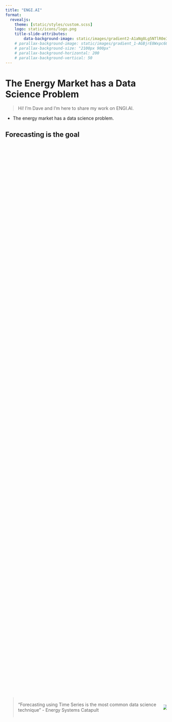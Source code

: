 ```yaml
---
title: "ENGI.AI"
format:
  revealjs: 
    theme: [static/styles/custom.scss]
    logo: static/icons/logo.png
    title-slide-attributes:
        data-background-image: static/images/gradient2-A1aNg8Lg5NTlR0e3.svg
    # parallax-background-image: static/images/gradient_1-AGBjrE8Wxpc68qqN.svg
    # parallax-background-size: "2100px 900px"
    # parallax-background-horizontal: 200
    # parallax-background-vertical: 50
---
```


# The Energy Market has a Data Science Problem

::: notes
> Hi! I'm Dave and I'm here to share my work on ENGI.AI.

-   The energy market has a data science problem.
:::

## Forecasting is the goal

::: {.columns style="display: flex !important; height: 90%;"}
::: {.column style="display: flex; justify-content: center; align-items: center;"}
> "Forecasting using Time Series is the most common data science technique" - Energy Systems Catapult
:::

::: {.column style="display: flex; justify-content: center; align-items: center;"}
![](static/icons/noun-forecast-3308891-E03584.svg)
:::
:::

::: notes
-   Forecasting is the most common data science objective
    -   according to 95% of data scientists in the energy market
-   The reasons for forecasting are quite common
    -   Energy Trading
    -   Energy Management
    -   Energy Efficiency
    -   Energy Storage
    -   Energy Generation
-   All of these are reliant on, or can be enhanced by, good forecasting
:::

## Data access is not the challenge

::: {.columns style="display: flex !important; height: 90%;"}
::: {.column style="display: flex; justify-content: center; align-items: center;"}
> "The majority of buildings in the UK have a smart meter" - *BEIS*
:::

::: {.column style="display: flex; justify-content: center; align-items: center;"}
![](static/icons/noun-data-2500464-E03584.svg)
:::
:::

::: notes
-   Data access is not the challenge
    -   At least not any more
-   Data interconnectivity is relatively good in the UK
-   Over 50% of the buildings in the UK have smart meters
    -   According to BEIS
-   Octopus customers have first class integrations to their smart meter
-   Industry standard data aggregators and the D10 flow also help the data access landscape
:::

## Demand for skills \> Supply of people

::: {.columns style="display: flex !important; height: 90%;"}
::: {.column style="display: flex; justify-content: center; align-items: center;"}
> 40% of companies find it "Very Difficult" to hire Data Scientists with the right skills - *Energy Systems Catapult*
:::

::: {.column style="display: flex; justify-content: center; align-items: center;"}
![](/static/icons/Data_Science_VD.png){fig-align="center"}
:::
:::

::: notes
-   Very difficult to hire data scientists, no offence to the JavaScript/PHP/Ruby devs, but we are pretty out-numbered
    -   Hard to find with correct skills
        -   Tend to have a minimum of an Undergraduate Degree in Engineering or Mathematics
        -   Important to have Energy Market domain skills AND general software development skills in addition to Data Science Experience
-   This is what is making it hard to scale data science in the energy market
    -   And therefore also the products that rely on them
:::

# Existing non-solutions

::: notes
-   There are some common tools and approaches in this space
    -   But they all fail to solve the problem due to limitations of
        -   Scale
        -   Accuracy
        -   Accessibility
:::

## EPC/SAP

![](static/images/example-epc.png)

-   Scale limited by qualified surveyors
    -   And the cost and time of surveying
-   Only gives a usage range over year
    -   Not very useful for many needs

::: notes
-   A common tool in the UK is the EPC/SAP
    -   Government mandated Excel Calculator
-   Requires survey or desktop study by a qualified professional for each building
-   Only gives a usage range over year
-   Surveys only need to be re-done in specific purchases or changes of use
    -   Might be up to 10 years
:::

## Building simulation

::: {.columns style="display: flex !important; height: 90%;"}
::: {.column style="display: flex; justify-content: center; align-items: center;"}
![](static/icons/autodesk.svg){width="100%"} ![](static/icons/Energyplus.gif){width="70%"}
:::

::: {.column style="display: flex; justify-content: center; align-items: center;"}
-   requires a different model and survey per building
    -   can't scale at all
-   requires specialists to both survey and then simulate
    -   expensive to run per building
:::
:::

::: notes
-   A more heavy approach is to use building simulation software
    -   EnergyPlus and AutoDesk are the main suppliers
-   These are highly specialised and technical pieces of software
    -   with expensive licenses
-   Intended primarily for architecture/engineering work
-   Again this is not scaleable as each building needs it's own model
-   Difficult and potentially illegal to integrate into other software
    -   Depending on use and license
:::

## Custom Excel

::: {.columns style="display: flex !important; height: 90%;"}
::: {.column style="display: flex; justify-content: center; align-items: center;"}
-   Impossible to use the best techniques
-   Scale limited by available staff
-   Sheets are fragile
-   Import and export adds friction
:::

::: {.column style="display: flex; justify-content: center; align-items: center;"}
![](/static/icons/Microsoft_Excel_2013-2019_logo.png)
:::
:::

::: notes
-   Therefore many companies have built their own Excel sheets
    -   Still seems to be a popular choice
-   However this can be painful to build, worse to maintain, and limited in accuracy
    -   Small breakages can go un-noticed for a long time
        -   It's common to hand these tools between staff, so you may easily be the third person (or more) to handle it
            -   It's far too likely that the original authors work was 'modified' by the remaining authors, and so this sheet gets run for months or even years before someone realises the formula in sheet 1, cell X73 doesn't modify the value in sheet 2 the way it should, and this has been used to serve customers for an embarrassing amount of time
-   Excel is also limited in how advanced it can actually get
    -   Time to calculate a sheet can be nearly hours for 'advanced' models
        -   Still not actually that effective or accurate
-   Doesn't scale without hiring more staff to 'drive' more Excel workbooks per day
:::

## In-House Software Development

![](/static/icons/Data_Science_VD.png){fig-align="center"}

```{=tex}
\begin{gather*}
cost = (salary * members) + OPEX + lost\: earning\\
cost = (50000 * [5-9]) + ? + ?
\end{gather*}
```
::: notes
-   So inevitably some companies have decided to build their own software
    -   This is a good idea, but it's not easy
-   You need to hire data scientists
    -   with the RIGHT domain knowledge and maths understanding
    -   probably multiple times
    -   and then you have to keep them
        -   bare in mind the supply \> demand problem
    -   and then you have to build the software and deploy it out to get any return on investment
    -   and then maintain and iterate on that system
-   The kicker of all this is, that everyone is doing it, going out and building data science teams in house, but they come out with fundamentally the same product
    -   Data Scientists in the sweet spot here are rare, but they go through multiple companies, rebuilding effectively the same systems, with the same techniques.
        -   I should know, I've done it
:::

# ENGI.AI

## A good solution

::: columns
::: {.column width="25%"}
Removes surveys

::: r-stack
![](static/icons/noun-survey-5019405-E03584.svg)

![](static/icons/noun-cross-1030213-7634BF.svg){.fragment}
:::
:::

::: {.column width="25%"}
Removes old data

::: r-stack
![](static/icons/noun-scarcity-2757787-E03584.svg)

![](static/icons/noun-cross-1030213-7634BF.svg){.fragment}
:::
:::

::: {.column width="25%"}
Modern Accuracy

::: r-stack
![](static/icons/noun-machine-learning-1119910-E03584.svg)

![](static/icons/noun-check-mark-1030211-D9E035.svg){.fragment}
:::
:::

::: {.column width="25%"}
Scales with demand

::: r-stack
![](static/icons/noun-scalable-system-1119969-E03584.svg)

![](static/icons/noun-check-mark-1030211-D9E035.svg){.fragment}
:::
:::
:::

::: notes
-   Not reliant on surveys
-   Stays up to date with the buildings changes in construction and operation
-   Informed by deep domain knowledge
    -   Using the most accurate techniques available
-   Scales better than
    -   a simulation per building
    -   an excel sheet per employee
    -   a data science team per company
:::

## ENGI.AI {auto-animate="true"}

::: {style="color: #D9E035;"}
**Artificial Intelligence as a Service for the Energy Market**
:::

## ENGI.AI {auto-animate="true"}

![](static/images/prediction.avif)

::: {style="color: #D9E035;"}
**Artificial Intelligence as a Service for the Energy Market**
:::

## ENGI.AI {auto-animate="true"}

::: {.columns style="display: flex !important; height: 40%;"}
::: {.column width="66%"}
![](static/images/prediction.avif)
:::

::: {.column width="33%"}
::: {style="color: #D9E035;"}
**Artificial Intelligence as a Service for the Energy Market**
:::
:::
:::

::: columns
::: {.column width="33%"}
![](/static/icons/noun-app-5058288-E03584.svg){.fragment}
:::

::: {.column width="33%"}
![](static/icons/noun-api-3097531-E03584.svg){.fragment}
:::

::: {.column width="33%"}
![](static/icons/noun-management-5058297-E03584.svg){.fragment}
:::
:::

::: notes
-   Energy forecasting as a service
    -   Plug and play into your existing software
-   AI doesn't need a description of the building
    -   Uses the most current Machine Learning tools and techniques
    -   Learns from the buildings smart meter data
-   Designed to be integrated
    -   Apps
    -   IoT/BMS
    -   Network mechanisms
:::

## Enables Net Zero Solutions

::: columns
::: {.column width="25%"}
Demand Side Response Systems

![](static/icons/noun-bar-chart-609657-E03584.svg)
:::

::: {.column width="25%"}
Grid Connected Energy Storage

![](static/icons/noun-charging-5510101-E03584.svg)
:::

::: {.column width="25%"}
Time of Use Flexible Energy Tariffs

![](static/icons/noun-flexible-time-4720762-E03584.svg)
:::

::: {.column width="25%"}
Electric Vehicle Charging Control

![](static/icons/noun-electric-car-2935060-E03584.svg)
:::
:::

::: notes
-   This integrated system is valuable for multiple Net Zero innovations
    -   Sophisticated demand side response to help support load balancing becomes possible
        -   Solves peak power carbon intensity
    -   Smart storage control algorithms to improve utilisation of stored energy becomes widely available
        -   Enhances the value of battery storage and renewable generation
    -   Increase the confidence of consumers with flexible energy products
        -   Improving adoption of time of use tariffs
    -   Electric vehicles can be charged in a distributed manner more effectively
        -   Improving the value of EVs and mitigating for the impact of them on grid infrastructure
-   And because it's designed to be integrated, it's ready to go when you are
    -   Because the climate crisis isn't waiting for anyone
:::

## Potential Revenue Models

-   Monthly subscription
    -   Domestic
    -   Per building
-   Per prediction
    -   Commercial software
-   Per device license
    -   IoT
    -   Edge

::: notes
-   Eventually moving into revenue generation there should be various suitable models for pricing. Depending on where and what type of market demand can be captured.
:::

# Where is ENGI.AI now?

## Traction + Status

-   Dec -\> Feb: Tramshed Tech Start up Academy
-   Mar: Live demo launched using real data and real AI
-   Apr: Building MVP
-   May: Release MVP to selected pre-alpha users
-   Jun: Alpha release to general waitlist

<!-- Add dates and timeline? -->

::: notes
-   Over Christmas I was in the Tramshed Tech Start Up Academy in Wales
-   Then I built and published a demo of the software using real data and real AI
-   Since then I've built the skeleton of an MVP around that
-   Which has been in some very specific users hands for a few weeks
-   The general waitlist will start being on boarded this month
    -   Progressing over June into a more general release
:::

## Who am I

::: columns
::: {.column width="33%"}
![Environmental Building Science MSc](static/icons/noun-approve-5425487-E03584.svg)
:::

::: {.column width="33%"}
![10 years developing data science software](static/icons/noun-coding-1709223-E03584.svg)
:::

::: {.column width="33%"}
![2 years leading product development](static/icons/noun-development-2434840-E03584.svg)
:::
:::

::: notes
-   And right now I'm the only person working on this
-   I have a masters in Environmental Building Science
    -   Which is the study of how buildings work
-   which lead me into the energy sector building data science software products
-   In the last few years I've been leading software product development teams in this market
-   And now I'm building ENGI.AI
:::

## Ask

-   Energy sector contacts
    -   Users
    -   Partners
    -   People interested in being team mate 1-5
    -   Investors?

::: notes
-   And so my ask for you folks is contacts and referrals
-   If over the last 10 minutes you've joined me in seeing the value of a product like this, keep ENGI.AI in mind when you're talking to people in the energy sector
-   It's been a fun trip so far, but to make it successful I know I can't do it alone.
:::

## Contact

-   [www.engi.ai](https://engi.ai)
-   [LinkedIn/engi-ai](https://www.linkedin.com/company/engi-ai)
-   [Twitter/engi_ai](https://twitter.com/engi_ai)

<!-- Add QR code -->

::: notes
-   Here's a lot of information on where to find me in one slide.
:::

# Sources

-   [Energy Systems Catapult - Data Science Skills in the Energy Sector](https://es.catapult.org.uk/report/data-science-skills-in-the-energy-sector-survey-results/)
-   [Smart Meters in Great Britain - Department for Business, Energy & Industrial Strategy](https://www.gov.uk/government/collections/smart-meters-statistics#2022-quarterly-updates)
-   [THE DATA SCIENCE VENN DIAGRAM - Drew Conway](http://drewconway.com/zia/2013/3/26/the-data-science-venn-diagram)
-   [UK Data Science Salary - Glassdoor.com](https://www.glassdoor.co.uk/Salaries/uk-data-scientist-salary-SRCH_IL.0,2_IN2_KO3,17.htm?clickSource=searchBtn)